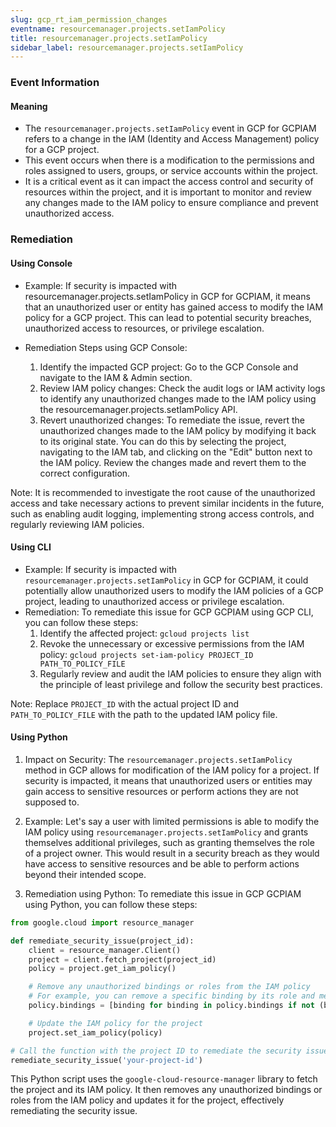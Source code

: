 ```yaml
--- 
slug: gcp_rt_iam_permission_changes
eventname: resourcemanager.projects.setIamPolicy
title: resourcemanager.projects.setIamPolicy
sidebar_label: resourcemanager.projects.setIamPolicy
---
```

                       
### Event Information

#### Meaning

- The `resourcemanager.projects.setIamPolicy` event in GCP for GCPIAM refers to a change in the IAM (Identity and Access Management) policy for a GCP project.
- This event occurs when there is a modification to the permissions and roles assigned to users, groups, or service accounts within the project.
- It is a critical event as it can impact the access control and security of resources within the project, and it is important to monitor and review any changes made to the IAM policy to ensure compliance and prevent unauthorized access.

### Remediation

#### Using Console

- Example: If security is impacted with resourcemanager.projects.setIamPolicy in GCP for GCPIAM, it means that an unauthorized user or entity has gained access to modify the IAM policy for a GCP project. This can lead to potential security breaches, unauthorized access to resources, or privilege escalation.

- Remediation Steps using GCP Console:
  1. Identify the impacted GCP project: Go to the GCP Console and navigate to the IAM & Admin section.
  2. Review IAM policy changes: Check the audit logs or IAM activity logs to identify any unauthorized changes made to the IAM policy using the resourcemanager.projects.setIamPolicy API.
  3. Revert unauthorized changes: To remediate the issue, revert the unauthorized changes made to the IAM policy by modifying it back to its original state. You can do this by selecting the project, navigating to the IAM tab, and clicking on the "Edit" button next to the IAM policy. Review the changes made and revert them to the correct configuration.

Note: It is recommended to investigate the root cause of the unauthorized access and take necessary actions to prevent similar incidents in the future, such as enabling audit logging, implementing strong access controls, and regularly reviewing IAM policies.

#### Using CLI

- Example: If security is impacted with `resourcemanager.projects.setIamPolicy` in GCP for GCPIAM, it could potentially allow unauthorized users to modify the IAM policies of a GCP project, leading to unauthorized access or privilege escalation.
- Remediation: To remediate this issue for GCP GCPIAM using GCP CLI, you can follow these steps:
  1. Identify the affected project: `gcloud projects list`
  2. Revoke the unnecessary or excessive permissions from the IAM policy: `gcloud projects set-iam-policy PROJECT_ID PATH_TO_POLICY_FILE`
  3. Regularly review and audit the IAM policies to ensure they align with the principle of least privilege and follow the security best practices.

Note: Replace `PROJECT_ID` with the actual project ID and `PATH_TO_POLICY_FILE` with the path to the updated IAM policy file.

#### Using Python

1. Impact on Security: The `resourcemanager.projects.setIamPolicy` method in GCP allows for modification of the IAM policy for a project. If security is impacted, it means that unauthorized users or entities may gain access to sensitive resources or perform actions they are not supposed to.

2. Example: Let's say a user with limited permissions is able to modify the IAM policy using `resourcemanager.projects.setIamPolicy` and grants themselves additional privileges, such as granting themselves the role of a project owner. This would result in a security breach as they would have access to sensitive resources and be able to perform actions beyond their intended scope.

3. Remediation using Python: To remediate this issue in GCP GCPIAM using Python, you can follow these steps:

```python
from google.cloud import resource_manager

def remediate_security_issue(project_id):
    client = resource_manager.Client()
    project = client.fetch_project(project_id)
    policy = project.get_iam_policy()

    # Remove any unauthorized bindings or roles from the IAM policy
    # For example, you can remove a specific binding by its role and member
    policy.bindings = [binding for binding in policy.bindings if not (binding.role == 'roles/owner' and 'user:unauthorized@example.com' in binding.members)]

    # Update the IAM policy for the project
    project.set_iam_policy(policy)

# Call the function with the project ID to remediate the security issue
remediate_security_issue('your-project-id')
```

This Python script uses the `google-cloud-resource-manager` library to fetch the project and its IAM policy. It then removes any unauthorized bindings or roles from the IAM policy and updates it for the project, effectively remediating the security issue.


 